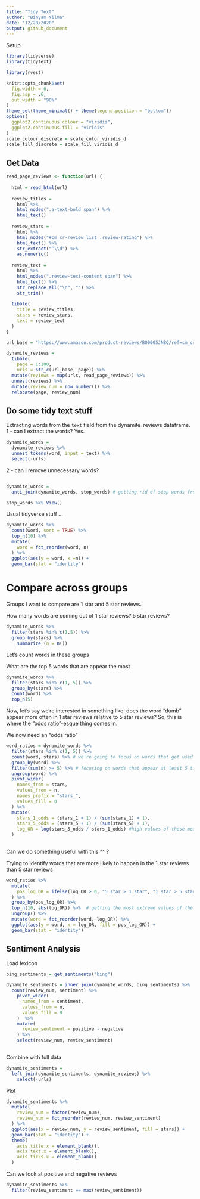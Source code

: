 ```yaml
---
title: "Tidy Text"
author: "Binyam Yilma"
date: "12/28/2020"
output: github_document
---
```


Setup
```r
library(tidyverse)
library(tidytext)

library(rvest)

knitr::opts_chunk$set(
  fig.width = 6,
  fig.asp = .6,
  out.width = "90%"
)
theme_set(theme_minimal() + theme(legend.position = "bottom"))
options(
  ggplot2.continuous.colour = "viridis",
  ggplot2.continuous.fill = "viridis"
)
scale_colour_discrete = scale_color_viridis_d
scale_fill_discrete = scale_fill_viridis_d
```


## Get Data

```r
read_page_reviews <- function(url) {
  
  html = read_html(url)
  
  review_titles = 
    html %>%
    html_nodes(".a-text-bold span") %>%
    html_text()
  
  review_stars = 
    html %>%
    html_nodes("#cm_cr-review_list .review-rating") %>%
    html_text() %>%
    str_extract("^\\d") %>%
    as.numeric()
  
  review_text = 
    html %>%
    html_nodes(".review-text-content span") %>%
    html_text() %>% 
    str_replace_all("\n", "") %>% 
    str_trim()
  
  tibble(
    title = review_titles,
    stars = review_stars,
    text = review_text
  )
}

url_base = "https://www.amazon.com/product-reviews/B00005JNBQ/ref=cm_cr_arp_d_viewopt_rvwer?ie=UTF8&reviewerType=avp_only_reviews&sortBy=recent&pageNumber="

dynamite_reviews = 
  tibble(
    page = 1:100,
    urls = str_c(url_base, page)) %>% 
  mutate(reviews = map(urls, read_page_reviews)) %>% 
  unnest(reviews) %>%
  mutate(review_num = row_number()) %>% 
  relocate(page, review_num)
```



## Do some tidy text stuff

Extracting words from the `text` field from the dynamite_reviews dataframe.
1 - can I extract the words? Yes.
```r

dynamite_words = 
  dynamite_reviews %>% 
  unnest_tokens(word, input = text) %>% 
  select(-urls)

```

2 - can I remove unnecessary words?


```r

```


```r

dynamite_words = 
  anti_join(dynamite_words, stop_words) # getting rid of stop words from our words - the anti-join here is saying, keep everything in this data frame that's not in the list of the "stop_words"

stop_words %>% View()

```


Usual tidyverse stuff ... 

```r

dynamite_words %>% 
  count(word, sort = TRUE) %>% 
  top_n(10) %>% 
  mutate(
    word = fct_reorder(word, n)
  ) %>% 
  ggplot(aes(y = word, x =n)) +
  geom_bar(stat = "identity")

```


# Compare across groups

Groups I want to compare are 1 star and 5 star reviews. 


How many words are coming out of 1 star reviews? 5 star reviews? 
```r
dynamite_words %>% 
  filter(stars %in% c(1,5)) %>% 
  group_by(stars) %>% 
    summarize (n = n())
```


Let's count words in these groups

What are the top 5 words that are appear the most 

```r

dynamite_words %>% 
  filter(stars %in% c(1, 5)) %>% 
  group_by(stars) %>% 
  count(word) %>% 
  top_n(5)
```

Now, let's say we're interested in something like: does the word "dumb" appear more often in 1 star reviews relative to 5 star reviews? So, this is where the "odds ratio"-esque thing comes in. 


We now need an "odds ratio"

```r
word_ratios = dynamite_words %>% 
  filter(stars %in% c(1, 5)) %>% 
  count(word, stars) %>% # we're going to focus on words that get used somehow frequently
  group_by(word) %>%  
  filter(sum(n) >= 5) %>% # focusing on words that appear at least 5 times 
  ungroup(word) %>% 
  pivot_wider(
    names_from = stars, 
    values_from = n, 
    names_prefix = "stars_",
    values_fill = 0
  ) %>% 
  mutate(
    stars_1_odds = (stars_1 + 1) / (sum(stars_1) + 1),
    stars_5_odds = (stars_5 + 1) / (sum(stars_5) + 1),
    log_OR = log(stars_5_odds / stars_1_odds) #high values of these means that the word appears more times in 5 stars than 1 stars; lower values than 0 means that the word appears more times in the 1 stars
  )
  
```


Can we do something useful with this ^^ ?

Trying to identify words that are more likely to happen in the 1 star reviews than 5 star reviews

```r

word_ratios %>% 
  mutate(
    pos_log_OR = ifelse(log_OR > 0, "5 star > 1 star", "1 star > 5 star")
  ) %>%
  group_by(pos_log_OR) %>% 
  top_n(10, abs(log_OR)) %>%  # getting the most extreme values of the pos_log_OR stuff
  ungroup() %>% 
  mutate(word = fct_reorder(word, log_OR)) %>% 
  ggplot(aes(y = word, x = log_OR, fill = pos_log_OR)) + 
  geom_bar(stat = "identity")


```


## Sentiment Analysis

Load lexicon

```r
bing_sentiments = get_sentiments("bing")
```


```r
dynamite_sentiments = inner_join(dynamite_words, bing_sentiments) %>% 
  count(review_num, sentiment) %>% 
    pivot_wider(
      names_from = sentiment, 
      values_from = n,
      values_fill = 0
    )  %>% 
    mutate(
      review_sentiment = positive - negative
    ) %>% 
    select(review_num, review_sentiment)
    
```



Combine with full data

```r

dynamite_sentiments = 
  left_join(dynamite_sentiments, dynamite_reviews) %>% 
    select(-urls)

```

Plot 

```r

dynamite_sentiments %>% 
  mutate(
    review_num = factor(review_num),
    review_num = fct_reorder(review_num, review_sentiment)
  ) %>% 
  ggplot(aes(x = review_num, y = review_sentiment, fill = stars)) + 
  geom_bar(stat = "identity") + 
  theme(
    axis.title.x = element_blank(),
    axis.text.x = element_blank(),
    axis.ticks.x = element_blank()
  )

```


Can we look at positive and negative reviews

```r

dynamite_sentiments %>% 
  filter(review_sentiment == max(review_sentiment))

```

